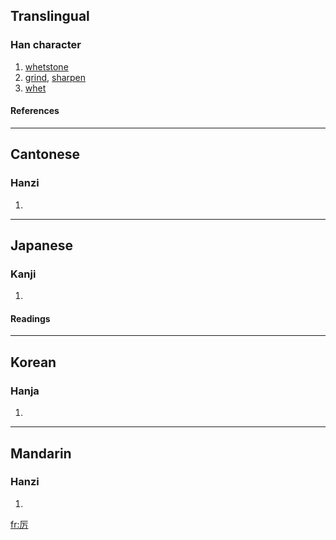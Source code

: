 {{see|厲}}

==Translingual==
===Han character===
{{Han char|rad=厂|as=03|sn=5|four=|canj=一一尸 (MMS)}}
# [[whetstone]]
# [[grind]], [[sharpen]]
# [[whet]]
====References====
{{Han ref|kx=0160.251|dkj=02902|dj=0367.110|hdz=10068.080|uh=5389|ud=21385}}
----
==Cantonese==
===Hanzi===
{{yue-hanzi|jyut=|y=lai6}}
# {{defn|Cantonese}}
----
==Japanese==
===Kanji===
{{ja-kanji|grade=|rs=厂03}}
# {{defn|Japanese}} 
====Readings====
{{ja-readings|on=[[れい]] (rei)|kun=}}
----
==Korean==
===Hanja===
{{ko-hanja|hangeul=려|rv=ryeo|mr=ryŏ}}
# {{defn|Korean}}
----
==Mandarin==
===Hanzi===
{{cmn-hanzi|tra=厲|pin=[[lì]] (li4), [[yà]] (ya4)|wg=li<sup>4</sup>, ya<sup>4</sup>}}
# {{defn|Mandarin}}

[[fr:厉]]